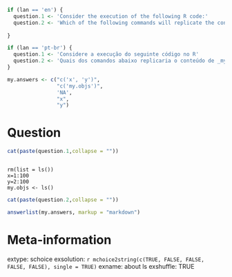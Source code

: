 ```r
if (lan == 'en') {
  question.1 <- 'Consider the execution of the following R code:'
  question.2 <- 'Which of the following commands will replicate the contents of _my.objs_?'
  
}

if (lan == 'pt-br') {
  question.1 <- 'Considere a execução do seguinte código no R'
  question.2 <- 'Quais dos comandos abaixo replicaria o conteúdo de _my.objs_?'
}

my.answers <- c("c('x', 'y')",
                "c('my.objs')",
                'NA',
                "x",
                "y")
```


Question
========

```r
cat(paste(question.1,collapse = ""))
```

<pre><code>
rm(list = ls())
x=1:100
y=2:100
my.objs <- ls()
</code></pre>

```r
cat(paste(question.2,collapse = ""))
```

```r
answerlist(my.answers, markup = "markdown")
```

Meta-information
================
extype: schoice
exsolution: `r mchoice2string(c(TRUE, FALSE, FALSE, FALSE, FALSE), single = TRUE)`
exname: about ls
exshuffle: TRUE
